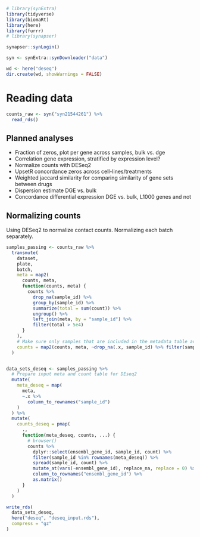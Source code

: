 
```r
# library(synExtra)
library(tidyverse)
library(biomaRt)
library(here)
library(furrr)
# library(synapser)

synapser::synLogin()

syn <- synExtra::synDownloader("data")

wd <- here("deseq")
dir.create(wd, showWarnings = FALSE)
```

# Reading data


```r
counts_raw <- syn("syn21544261") %>%
  read_rds()

```

## Planned analyses

* Fraction of zeros, plot per gene across samples, bulk vs. dge
* Correlation gene expression, stratified by expression level?
* Normalize counts with DESeq2
* UpsetR concordance zeros across cell-lines/treatments
* Weighted jaccard similarity for comparing similarity of gene sets between
  drugs
* Dispersion estimate DGE vs. bulk
* Concordance differential expression DGE vs. bulk, L1000 genes and not


## Normalizing counts

Using DESeq2 to normalize contact counts. Normalizing each batch separately.

```r

samples_passing <- counts_raw %>%
  transmute(
    dataset,
    plate,
    batch,
    meta = map2(
      counts, meta,
      function(counts, meta) {
        counts %>%
          drop_na(sample_id) %>%
          group_by(sample_id) %>%
          summarize(total = sum(count)) %>%
          ungroup() %>%
          left_join(meta, by = "sample_id") %>%
          filter(total > 5e4)
      }
    ),
    # Make sure only samples that are included in the metadata table are in count table
    counts = map2(counts, meta, ~drop_na(.x, sample_id) %>% filter(sample_id %in% .y$sample_id))
  )


data_sets_deseq <- samples_passing %>%
  # Prepare input meta and count table for DEseq2
  mutate(
    meta_deseq = map(
      meta,
      ~.x %>%
        column_to_rownames("sample_id")
    )
  ) %>%
  mutate(
    counts_deseq = pmap(
      .,
      function(meta_deseq, counts, ...) {
        # browser()
        counts %>%
          dplyr::select(ensembl_gene_id, sample_id, count) %>%
          filter(sample_id %in% rownames(meta_deseq)) %>%
          spread(sample_id, count) %>%
          mutate_at(vars(-ensembl_gene_id), replace_na, replace = 0) %>%
          column_to_rownames("ensembl_gene_id") %>%
          as.matrix()
      }
    )
  )

write_rds(
  data_sets_deseq,
  here("deseq", "deseq_input.rds"),
  compress = "gz"
)
```


